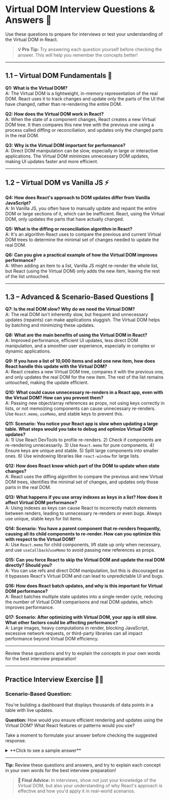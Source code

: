 
# Virtual DOM Interview Questions & Answers 🎯

Use these questions to prepare for interviews or test your understanding of the Virtual DOM in React.

> **💡 Pro Tip:** Try answering each question yourself before checking the answer. This will help you remember the concepts better!

---

## 1.1 – Virtual DOM Fundamentals 🌱

<div style={{ background: 'rgba(0, 100, 200, 0.10)', padding: '15px', borderRadius: '5px', marginBottom: '20px', border: '1px solid rgba(0, 100, 200, 0.15)', color: 'inherit' }}>

**Q1: What is the Virtual DOM?**  
A: The Virtual DOM is a lightweight, in-memory representation of the real DOM. React uses it to track changes and update only the parts of the UI that have changed, rather than re-rendering the entire DOM.

**Q2: How does the Virtual DOM work in React?**  
A: When the state of a component changes, React creates a new Virtual DOM tree. It then compares this new tree with the previous one using a process called diffing or reconciliation, and updates only the changed parts in the real DOM.

**Q3: Why is the Virtual DOM important for performance?**  
A: Direct DOM manipulation can be slow, especially in large or interactive applications. The Virtual DOM minimizes unnecessary DOM updates, making UI updates faster and more efficient.

</div>

---

## 1.2 – Virtual DOM vs Vanilla JS ⚡

<div style={{ background: 'rgba(230, 150, 70, 0.10)', padding: '15px', borderRadius: '5px', marginBottom: '20px', border: '1px solid rgba(230, 150, 70, 0.15)', color: 'inherit' }}>

**Q4: How does React's approach to DOM updates differ from Vanilla JavaScript?**  
A: In Vanilla JS, you often have to manually update and repaint the entire DOM or large sections of it, which can be inefficient. React, using the Virtual DOM, only updates the parts that have actually changed.

**Q5: What is the diffing or reconciliation algorithm in React?**  
A: It's an algorithm React uses to compare the previous and current Virtual DOM trees to determine the minimal set of changes needed to update the real DOM.

**Q6: Can you give a practical example of how the Virtual DOM improves performance?**  
A: When adding an item to a list, Vanilla JS might re-render the whole list, but React (using the Virtual DOM) only adds the new item, leaving the rest of the list untouched.

</div>

---

## 1.3 – Advanced & Scenario-Based Questions 🧠

<div style={{ background: 'rgba(220, 50, 50, 0.10)', padding: '15px', borderRadius: '5px', marginBottom: '20px', border: '1px solid rgba(220, 50, 50, 0.15)', color: 'inherit' }}>

**Q7: Is the real DOM slow? Why do we need the Virtual DOM?**  
A: The real DOM isn't inherently slow, but frequent and unnecessary updates (repaints) can make applications sluggish. The Virtual DOM helps by batching and minimizing these updates.

**Q8: What are the main benefits of using the Virtual DOM in React?**  
A: Improved performance, efficient UI updates, less direct DOM manipulation, and a smoother user experience, especially in complex or dynamic applications.

**Q9: If you have a list of 10,000 items and add one new item, how does React handle this update with the Virtual DOM?**  
A: React creates a new Virtual DOM tree, compares it with the previous one, and only updates the real DOM for the new item. The rest of the list remains untouched, making the update efficient.

**Q10: What could cause unnecessary re-renders in a React app, even with the Virtual DOM? How can you prevent them?**  
A: Passing new object/array references as props, not using keys correctly in lists, or not memoizing components can cause unnecessary re-renders. Use `React.memo`, `useMemo`, and stable keys to prevent this.

**Q11: Scenario: You notice your React app is slow when updating a large table. What steps would you take to debug and optimize Virtual DOM updates?**  
A: 1) Use React DevTools to profile re-renders. 2) Check if components are re-rendering unnecessarily. 3) Use `React.memo` for pure components. 4) Ensure keys are unique and stable. 5) Split large components into smaller ones. 6) Use windowing libraries like `react-window` for large lists.

**Q12: How does React know which part of the DOM to update when state changes?**  
A: React uses the diffing algorithm to compare the previous and new Virtual DOM trees, identifies the minimal set of changes, and updates only those parts in the real DOM.

**Q13: What happens if you use array indexes as keys in a list? How does it affect Virtual DOM performance?**  
A: Using indexes as keys can cause React to incorrectly match elements between renders, leading to unnecessary re-renders or even bugs. Always use unique, stable keys for list items.

**Q14: Scenario: You have a parent component that re-renders frequently, causing all its child components to re-render. How can you optimize this with respect to the Virtual DOM?**  
A: Use `React.memo` for child components, lift state up only when necessary, and use `useCallback`/`useMemo` to avoid passing new references as props.

**Q15: Can you force React to skip the Virtual DOM and update the real DOM directly? Should you?**  
A: You can use refs and direct DOM manipulation, but this is discouraged as it bypasses React's Virtual DOM and can lead to unpredictable UI and bugs.

**Q16: How does React batch updates, and why is this important for Virtual DOM performance?**  
A: React batches multiple state updates into a single render cycle, reducing the number of Virtual DOM comparisons and real DOM updates, which improves performance.

**Q17: Scenario: After optimizing with Virtual DOM, your app is still slow. What other factors could be affecting performance?**  
A: Large images, heavy computations in render, blocking JavaScript, excessive network requests, or third-party libraries can all impact performance beyond Virtual DOM efficiency.

</div>

---

<Callout type="info">Review these questions and try to explain the concepts in your own words for the best interview preparation!</Callout>

---

## Practice Interview Exercise 🏋️‍♂️

<div style={{ background: 'rgba(20, 120, 220, 0.10)', padding: '20px', borderRadius: '5px', marginBottom: '20px', border: '1px solid rgba(20, 120, 220, 0.15)', color: 'inherit' }}>

### Scenario-Based Question:

You're building a dashboard that displays thousands of data points in a table with live updates.

**Question:** How would you ensure efficient rendering and updates using the Virtual DOM? What React features or patterns would you use?

Take a moment to formulate your answer before checking the suggested response.

<details>
<summary>**Click to see a sample answer**</summary>

**React Approach:**

1. Use windowing libraries like `react-window` or `react-virtualized` to render only visible rows.
2. Memoize table rows/components with `React.memo`.
3. Use stable, unique keys for list items.
4. Profile and optimize unnecessary re-renders with React DevTools.
5. Split large components into smaller, focused ones.

**Benefits over Vanilla JS:**
- Efficient updates with minimal DOM changes
- Smooth scrolling and UI, even with large data sets
- Easier to maintain and debug

</details>
</div>

---

**Tip:** Review these questions and answers, and try to explain each concept in your own words for the best interview preparation!

> **🚀 Final Advice:** In interviews, show not just your knowledge of the Virtual DOM, but also your understanding of why React's approach is effective and how you'd apply it in real-world scenarios.
